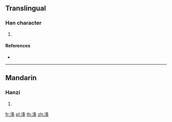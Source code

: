 {{character info/new}}
==Translingual==

===Han character===
{{Han char|rn=85|rad=水|as=07|sn=10|four=|canj=EHEJ|ids=⿰氵夆}}

# {{defn|Han|sort=水07}}

====References====
* {{Han ref|kx=0625.050|dkj=17492|dj=1023.040|hdz=31631.040|uh=6D72|ud=28018}}

----

==Mandarin==

===Hanzi===
{{cmn-hanzi|pin=[[féng]] ([[feng2]])|wg=feng<sup>2</sup>}}

# {{defn|lang=cmn|sort=水07}}

[[fr:浲]]
[[pl:浲]]
[[th:浲]]
[[zh:浲]]